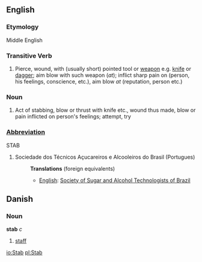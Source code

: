 ==English==
===Etymology===
Middle English
===Transitive Verb===
# Pierce, wound, with (usually short) pointed tool or [[weapon]] e.g. [[knife]] or [[dagger]]; aim blow with such weapon (''at''); inflict sharp pain on (person, his feelings, conscience, etc.), aim blow ''at'' (reputation, person etc.)
===Noun===
# Act of stabbing, blow or thrust with knife etc., wound thus made, blow or pain inflicted on person's feelings; attempt, try

===[[Abbreviation]]===
STAB
#Sociedade dos Técnicos Açucareiros e Alcooleiros do Brasil (Portugues)
#:'''Translations''' (foreign equivalents)
#:*[[English]]: [[Society of Sugar and Alcohol Technologists of Brazil]]

==Danish==
===Noun===
'''stab''' ''c''

# [[staff]]

[[io:Stab]]
[[pl:Stab]]
